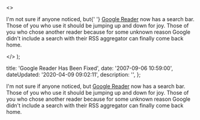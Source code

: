   <>
    <p>
      I'm not sure if anyone noticed, but{' '}
      <a href="http&#58;//google.com/reader">Google Reader</a> now has a search
      bar. Those of you who use it should be jumping up and down for joy. Those
      of you who chose another reader because for some unknown reason Google
      didn't include a search with their RSS aggregator can finally come back
      home.
    </p>
  </>
);


  title: 'Google Reader Has Been Fixed',
  date: '2007-09-06 10:59:00',
  dateUpdated: '2020-04-09 09:02:11',
  description: '',
};

I'm not sure if anyone noticed, but [Google Reader](http://google.com/reader) now has a search bar. Those of you who use it should be jumping up and down for joy. Those of you who chose another reader because for some unknown reason Google didn't include a search with their RSS aggregator can finally come back home.
